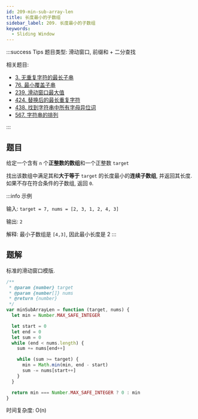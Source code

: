 ```yaml
---
id: 209-min-sub-array-len
title: 长度最小的子数组
sidebar_label: 209. 长度最小的子数组
keywords:
  - Sliding Window
---
```


:::success Tips
题目类型: 滑动窗口, 前缀和 + 二分查找

相关题目:

- [3. 无重复字符的最长子串](/leetcode/medium/3-length-of-longest-substring)
- [76. 最小覆盖子串](/leetcode/hard/76-min-window)
- [239. 滑动窗口最大值](/leetcode/hard/239-max-sliding-window)
- [424. 替换后的最长重复字符](/leetcode/medium/424-character-replacement)
- [438. 找到字符串中所有字母异位词](/leetcode/medium/438-find-anagrams)
- [567. 字符串的排列](/leetcode/medium/567-check-inclusion)

:::

## 题目

给定一个含有 `n` 个**正整数的数组**和一个正整数 `target`

找出该数组中满足其和**大于等于** `target` 的长度最小的**连续子数组**, 并返回其长度. 如果不存在符合条件的子数组, 返回 `0`.

:::info 示例

输入: `target = 7, nums = [2, 3, 1, 2, 4, 3]`

输出: `2`

解释: 最小子数组是 `[4,3]`, 因此最小长度是 2
:::

## 题解

标准的滑动窗口模版.

```ts
/**
 * @param {number} target
 * @param {number[]} nums
 * @return {number}
 */
var minSubArrayLen = function (target, nums) {
  let min = Number.MAX_SAFE_INTEGER

  let start = 0
  let end = 0
  let sum = 0
  while (end < nums.length) {
    sum += nums[end++]

    while (sum >= target) {
      min = Math.min(min, end - start)
      sum -= nums[start++]
    }
  }

  return min === Number.MAX_SAFE_INTEGER ? 0 : min
}
```

时间复杂度: O(n)
